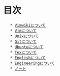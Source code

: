 = 目次 =
	* [[AboutVimwik|Vimwikiについて]]
	* [[VimTips|Vimについて]]
	* [[UnixTips|Unixについて]]
	* [[GitTips|Gitについて]]
	* [[UbuntuTips|Ubuntuについて]]
	* [[TexTips|Texについて]]
	* [[English]]について
	* [[Engineering]]について
	* [[Note|ノート]]
